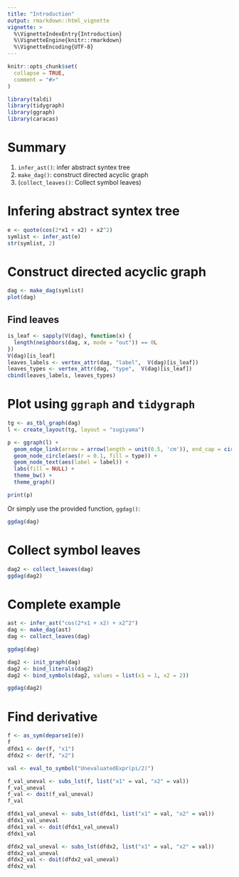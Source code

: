```yaml
---
title: "Introduction"
output: rmarkdown::html_vignette
vignette: >
  %\VignetteIndexEntry{Introduction}
  %\VignetteEngine{knitr::rmarkdown}
  %\VignetteEncoding{UTF-8}
---
```


```r
knitr::opts_chunk$set(
  collapse = TRUE,
  comment = "#>"
)
```

```r
library(taldi)
library(tidygraph)
library(ggraph)
library(caracas)
```

# Summary

1. `infer_ast()`: infer abstract syntex tree
2. `make_dag()`: construct directed acyclic graph
3. (`collect_leaves()`: Collect symbol leaves)

# Infering abstract syntex tree

```r
e <- quote(cos(2*x1 + x2) + x2^2)
symlist <- infer_ast(e)
str(symlist, 2)
```

# Construct directed acyclic graph

```r
dag <- make_dag(symlist)
plot(dag)
```

## Find leaves

```r
is_leaf <- sapply(V(dag), function(x) {
  length(neighbors(dag, x, mode = "out")) == 0L
})
V(dag)[is_leaf]
leaves_labels <- vertex_attr(dag, "label",  V(dag)[is_leaf])
leaves_types <- vertex_attr(dag, "type",  V(dag)[is_leaf])
cbind(leaves_labels, leaves_types)
```


# Plot using `ggraph` and `tidygraph`

```r
tg <- as_tbl_graph(dag)
l <- create_layout(tg, layout = "sugiyama")

p <- ggraph(l) + 
  geom_edge_link(arrow = arrow(length = unit(0.5, 'cm')), end_cap = circle(0.5, 'cm')) + 
  geom_node_circle(aes(r = 0.1, fill = type)) + 
  geom_node_text(aes(label = label)) + 
  labs(fill = NULL) + 
  theme_bw() + 
  theme_graph()

print(p)  
```

Or simply use the provided function, `ggdag()`:

```r
ggdag(dag)
```


# Collect symbol leaves

```r
dag2 <- collect_leaves(dag)
ggdag(dag2)
```



# Complete example

```r
ast <- infer_ast("cos(2*x1 + x2) + x2^2")
dag <- make_dag(ast)
dag <- collect_leaves(dag)
```

```r
ggdag(dag)
```


```r
dag2 <- init_graph(dag)
dag2 <- bind_literals(dag2)
dag2 <- bind_symbols(dag2, values = list(x1 = 1, x2 = 2))
```

```r
ggdag(dag2)
```


# Find derivative

```r
f <- as_sym(deparse1(e))
f
dfdx1 <- der(f, "x1")
dfdx2 <- der(f, "x2")
```

\begin{align}
  f(x_1, x_2) &= `r tex(f)` \\
  \frac{\partial f}{\partial x_1} &= `r tex(dfdx1)` \\
  \frac{\partial f}{\partial x_2} &= `r tex(dfdx2)`
\end{align}

```r
val <- eval_to_symbol("UnevaluatedExpr(pi/2)")

f_val_uneval <- subs_lst(f, list("x1" = val, "x2" = val))
f_val_uneval
f_val <- doit(f_val_uneval)
f_val

dfdx1_val_uneval <- subs_lst(dfdx1, list("x1" = val, "x2" = val))
dfdx1_val_uneval
dfdx1_val <- doit(dfdx1_val_uneval)
dfdx1_val

dfdx2_val_uneval <- subs_lst(dfdx2, list("x1" = val, "x2" = val))
dfdx2_val_uneval
dfdx2_val <- doit(dfdx2_val_uneval)
dfdx2_val
```

\begin{align}
  f\left (`r tex(val)`, `r tex(val)` \right ) 
    &= `r tex(f_val_uneval)` 
     = `r tex(f_val)`  \\
  \frac{\partial f}{\partial x_1} \Bigg \vert_{x_1 = x_2 = `r tex(val)`}
    &= `r tex(dfdx1_val_uneval)` 
     = `r tex(dfdx1_val)`  \\
  \frac{\partial f}{\partial x_2} \Bigg \vert_{x_1 = x_2 = `r tex(val)`}
    &= `r tex(dfdx2_val_uneval)` 
     = `r tex(dfdx2_val)`
\end{align}

